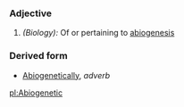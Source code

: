 ===Adjective===
#''(Biology):'' Of or pertaining to [[abiogenesis]]
===Derived form===
*[[Abiogenetically]], ''adverb''

[[pl:Abiogenetic]]